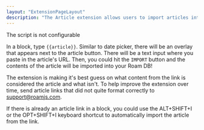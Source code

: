 ```yaml
---
layout: "ExtensionPageLayout"
description: "The Article extension allows users to import articles into their Roam DB!"
---
```


The script is not configurable

In a block, type `{{article}}`. Similar to date picker, there will be an overlay that appears next to the article button. There will be a text input where you paste in the article's URL. Then, you could hit the `IMPORT` button and the contents of the article will be imported into your Roam DB!

The extension is making it's best guess on what content from the link is considered the article and what isn't. To help improve the extension over time, send article links that did not quite format correctly to support@roamjs.com.

If there is already an article link in a block, you could use the ALT+SHIFT+I or the OPT+SHIFT+I keyboard shortcut to automatically import the article from the link.

